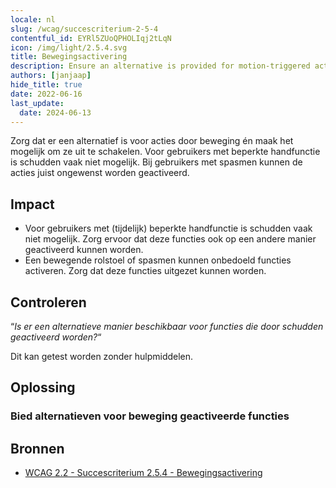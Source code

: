 ```yaml
---
locale: nl
slug: /wcag/succescriterium-2-5-4
contentful_id: EYRl5ZUoQPHOLIqj2tLqN
icon: /img/light/2.5.4.svg
title: Bewegingsactivering
description: Ensure an alternative is provided for motion-triggered actions and make it possible to disable them.
authors: [janjaap]
hide_title: true
date: 2022-06-16
last_update:
  date: 2024-06-13
---
```


<Hero
  title="Bewegingsactivering"
  image="/img/light/2.5.4.svg"
  alt="WCAG 2.5.4 icon"
  prefix="Succescriterium 2.5.4"
  suffix="Niveau A"
/>

Zorg dat er een alternatief is voor acties door beweging én maak het mogelijk om ze uit te schakelen. Voor gebruikers met beperkte handfunctie is schudden vaak niet mogelijk. Bij gebruikers met spasmen kunnen de acties juist ongewenst worden geactiveerd.

## Impact

- Voor gebruikers met (tijdelijk) beperkte handfunctie is schudden vaak niet mogelijk. Zorg ervoor dat deze functies ook op een andere manier geactiveerd kunnen worden.
- Een bewegende rolstoel of spasmen kunnen onbedoeld functies activeren. Zorg dat deze functies uitgezet kunnen worden.

## Controleren

“*Is er een alternatieve manier beschikbaar voor functies die door schudden geactiveerd worden?*“

Dit kan getest worden zonder hulpmiddelen.

## Oplossing

### Bied alternatieven voor beweging geactiveerde functies

<CodeSample id="input-motion" locale="nl"/>

## Bronnen

- [WCAG 2.2 - Succescriterium 2.5.4 - Bewegingsactivering](https://www.w3.org/Translations/WCAG22-nl/#bewegingsactivering)
